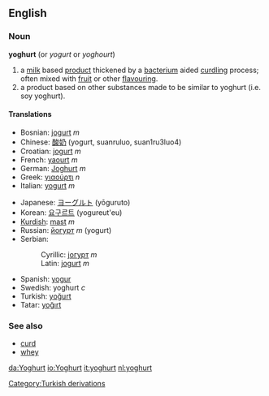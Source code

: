 ==English==
===Noun===
'''yoghurt'''  (or ''yogurt'' or ''yoghourt'')

#a [[milk]] based [[product]] thickened by a [[bacterium]] aided [[curdling]] process; often mixed with [[fruit]] or other [[flavouring]].
#a product based on other substances made to be similar to yoghurt (i.e. soy yoghurt).

====Translations====
{{top}}
*Bosnian: [[jogurt]] ''m''
*Chinese: [[酸奶]] (yogurt, suanruluo, suan1ru3luo4)
*Croatian: [[jogurt]] ''m''
*French: [[yaourt]] ''m''
*German: [[Joghurt]] ''m''
*Greek: [[γιαούρτι]] ''n''
*Italian: [[yogurt]] ''m''
{{mid}}
*Japanese: [[ヨーグルト]] (yōguruto)
*Korean: [[요구르트]] (yogureut'eu)
*[[Kurdish]]: [[mast]] ''m''
*Russian: [[йогурт]] ''m'' (yogurt)
*Serbian:
*:Cyrillic: [[јогурт]] ''m''
*:Latin: [[jogurt]] ''m''
*Spanish: [[yogur]]
*Swedish: yoghurt ''c''
*Turkish: [[yoğurt]]
*Tatar: [[yoğırt]]
{{bottom}}

===See also===
*[[curd]]
*[[whey]]
[[Category:Turkish derivations]]

[[da:Yoghurt]]
[[io:Yoghurt]]
[[it:yoghurt]]
[[nl:yoghurt]]